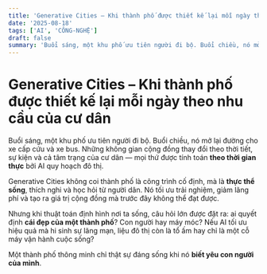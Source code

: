 ```yaml
---
title: 'Generative Cities – Khi thành phố được thiết kế lại mỗi ngày theo nhu cầu của cư dân'
date: '2025-08-18'
tags: ['AI', 'CÔNG-NGHỆ']
draft: false
summary: 'Buổi sáng, một khu phố ưu tiên người đi bộ. Buổi chiều, nó mở lại đường cho xe cấp cứu và xe bus. Nh'
---
```


# Generative Cities – Khi thành phố được thiết kế lại mỗi ngày theo nhu cầu của cư dân

Buổi sáng, một khu phố ưu tiên người đi bộ. Buổi chiều, nó mở lại đường cho xe cấp cứu và xe bus. Những không gian cộng đồng thay đổi theo thời tiết, sự kiện và cả tâm trạng của cư dân — mọi thứ được tính toán **theo thời gian thực** bởi AI quy hoạch đô thị.

Generative Cities không coi thành phố là công trình cố định, mà là **thực thể sống**, thích nghi và học hỏi từ người dân. Nó tối ưu trải nghiệm, giảm lãng phí và tạo ra giá trị cộng đồng mà trước đây không thể đạt được.

Nhưng khi thuật toán định hình nơi ta sống, câu hỏi lớn được đặt ra: ai quyết định **cái đẹp của một thành phố**? Con người hay máy móc? Nếu AI tối ưu hiệu quả mà hi sinh sự lãng mạn, liệu đô thị còn là tổ ấm hay chỉ là một cỗ máy vận hành cuộc sống?

Một thành phố thông minh chỉ thật sự đáng sống khi nó **biết yêu con người của mình**.